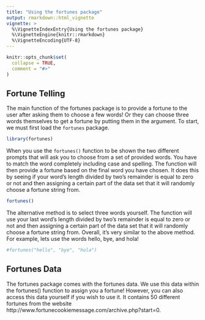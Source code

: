 ```yaml
---
title: "Using the fortunes package"
output: rmarkdown::html_vignette
vignette: >
  %\VignetteIndexEntry{Using the fortunes package}
  %\VignetteEngine{knitr::rmarkdown}
  %\VignetteEncoding{UTF-8}
---
```


```r
knitr::opts_chunk$set(
  collapse = TRUE,
  comment = "#>"
)
```

## Fortune Telling

The main function of the fortunes package is to provide a fortune to the user after asking them to choose a few words! Or they can choose three words themselves to get a fortune by putting them in the argument. To start, we must first load the `fortunes` package.

```r
library(fortunes)
```

When you use the `fortunes()` function to be shown the two different prompts that will ask you to choose from a set of provided words. You have to match the word completely including case and spelling. The function will then provide a fortune based on the final word you have chosen. It does this by seeing if your word's length divided by two's remainder is equal to zero or not and then assigning a certain part of the data set that it will randomly choose a fortune string from. 

```r
fortunes()
```

The alternative method is to select three words yourself. The function will use your last word's length divided by two's remainder is equal to zero or not and then assigning a certain part of the data set that it will randomly choose a fortune string from. Overall, it's very similar to the above method. For example, lets use the words hello, bye, and hola!

```r
#fortunes("hello", "bye", "hola")
```


## Fortunes Data 

The fortunes package comes with the fortunes data. We use this data within the fortunes() function to assign you a fortune! However, you can also access this data yourself if you wish to use it. It contains 50 different fortunes from the website http://www.fortunecookiemessage.com/archive.php?start=0.
